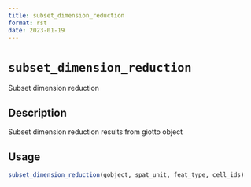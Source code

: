 ```yaml
--- 
title: subset_dimension_reduction 
format: rst 
date: 2023-01-19 
--- 
```

# `subset_dimension_reduction`

Subset dimension reduction


## Description

Subset dimension reduction results from giotto object


## Usage

```r
subset_dimension_reduction(gobject, spat_unit, feat_type, cell_ids)
```


